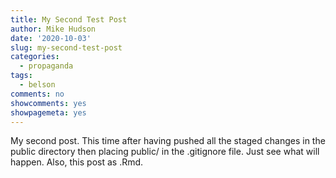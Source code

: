 ```yaml
---
title: My Second Test Post
author: Mike Hudson
date: '2020-10-03'
slug: my-second-test-post
categories:
  - propaganda
tags:
  - belson
comments: no
showcomments: yes
showpagemeta: yes
---
```


My second post. This time after having pushed all the staged changes in the public directory then placing public/ in the .gitignore file. Just see what will happen. Also, this post as .Rmd.